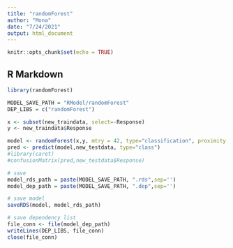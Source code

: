 ---
title: "randomForest"
author: "Mona"
date: "7/24/2021"
output: html_document
---

```{r setup, include=FALSE}
knitr::opts_chunk$set(echo = TRUE)
```

## R Markdown

```{r}

library(randomForest)

MODEL_SAVE_PATH = "RModel/randomForest"
DEP_LIBS = c("randomForest")

x <- subset(new_traindata, select=-Response)
y <- new_traindata$Response

model <- randomForest(x,y, mtry = 42, type="classification", proximity = TRUE, importance = TRUE, ntree = 190, impurity="gini")
pred <- predict(model,new_testdata, type="class")
#library(caret)
#confusionMatrix(pred,new_testdata$Response)

# save
model_rds_path = paste(MODEL_SAVE_PATH, ".rds",sep='')
model_dep_path = paste(MODEL_SAVE_PATH, ".dep",sep='')

# save model
saveRDS(model, model_rds_path)

# save dependency list
file_conn <- file(model_dep_path)
writeLines(DEP_LIBS, file_conn)
close(file_conn)



```